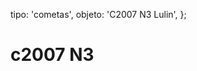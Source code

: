 
  tipo: 'cometas',
  objeto: 'C2007 N3 Lulin',
};

# c2007 N3

<Imagen
  src="registro/c2005-yu55_20121200_lulin-26-60s-l-pag-24fe-2009.jpg"
  fecha="20090224"
  desc="Lulin 26 60 Filtro infrarojo, R + 110mm F770mm CCD"
/>